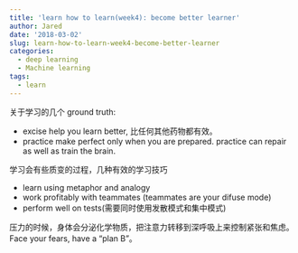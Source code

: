 ```yaml
---
title: 'learn how to learn(week4): become better learner'
author: Jared
date: '2018-03-02'
slug: learn-how-to-learn-week4-become-better-learner
categories:
  - deep learning
  - Machine learning
tags:
  - learn
---
```


关于学习的几个 ground truth:

- excise help you learn better, 比任何其他药物都有效。
- practice make perfect only when you are prepared. practice can repair as well as train the brain.

学习会有些质变的过程，几种有效的学习技巧

- learn using metaphor and analogy
- work profitably with teammates (teammates are your difuse mode)
- perform well on tests(需要同时使用发散模式和集中模式)


压力的时候，身体会分泌化学物质，把注意力转移到深呼吸上来控制紧张和焦虑。 Face your fears, have a "plan B"。